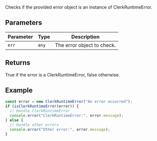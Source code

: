 Checks if the provided error object is an instance of ClerkRuntimeError.

## Parameters

| Parameter | Type  | Description                |
| --------- | ----- | -------------------------- |
| `err`     | `any` | The error object to check. |

## Returns

True if the error is a ClerkRuntimeError, false otherwise.

## Example

```ts
const error = new ClerkRuntimeError("An error occurred");
if (isClerkRuntimeError(error)) {
  // Handle ClerkRuntimeError
  console.error("ClerkRuntimeError:", error.message);
} else {
  // Handle other errors
  console.error("Other error:", error.message);
}
```
